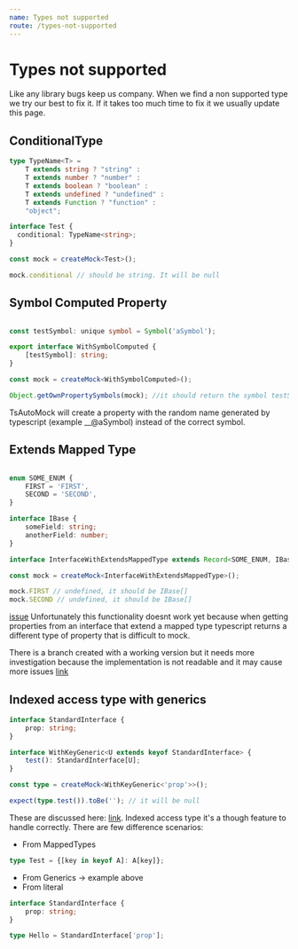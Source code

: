 ```yaml
---
name: Types not supported
route: /types-not-supported
---
```


# Types not supported
Like any library bugs keep us company. When we find a non supported type we try our best to fix it.
If it takes too much time to fix it we usually update this page.

## ConditionalType

```ts
type TypeName<T> =
    T extends string ? "string" :
    T extends number ? "number" :
    T extends boolean ? "boolean" :
    T extends undefined ? "undefined" :
    T extends Function ? "function" :
    "object";

interface Test {
  conditional: TypeName<string>;
}

const mock = createMock<Test>();

mock.conditional // should be string. It will be null
```

## Symbol Computed Property
```ts

const testSymbol: unique symbol = Symbol('aSymbol');

export interface WithSymbolComputed {
    [testSymbol]: string;
}

const mock = createMock<WithSymbolComputed>();

Object.getOwnPropertySymbols(mock); //it should return the symbol testSymbol
```

TsAutoMock will create a property with the random name generated by typescript (example __@aSymbol) instead of the correct symbol.

## Extends Mapped Type
```ts

enum SOME_ENUM {
    FIRST = 'FIRST',
    SECOND = 'SECOND',
}

interface IBase {
    someField: string;
    anotherField: number;
}

interface InterfaceWithExtendsMappedType extends Record<SOME_ENUM, IBase[]> {}

const mock = createMock<InterfaceWithExtendsMappedType>();

mock.FIRST // undefined, it should be IBase[]
mock.SECOND // undefined, it should be IBase[]
```
[issue](https://github.com/Typescript-TDD/ts-auto-mock/issues/238)
Unfortunately this functionality doesnt work yet because when getting properties from an interface that extend
a mapped type typescript returns a different type of property that is difficult to mock.

There is a branch created with a working version but it needs more investigation because the implementation is not readable and it may cause more issues
[link](https://github.com/Typescript-TDD/ts-auto-mock/tree/feature/extends-mapped-type)


## Indexed access type with generics
```ts
interface StandardInterface {
    prop: string;
}

interface WithKeyGeneric<U extends keyof StandardInterface> {
    test(): StandardInterface[U];
}

const type = createMock<WithKeyGeneric<'prop'>>();

expect(type.test()).toBe(''); // it will be null
```

These are discussed here:
[link](https://github.com/Typescript-TDD/ts-auto-mock/issues/201).
Indexed access type it's a though feature to handle correctly.
There are few difference scenarios:
- From MappedTypes
```ts
type Test = {[key in keyof A]: A[key]};
```
- From Generics -> example above
- From literal
```ts
interface StandardInterface {
    prop: string;
}

type Hello = StandardInterface['prop'];
```
